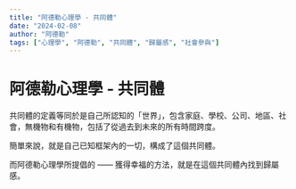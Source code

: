 ```yaml
---
title: "阿德勒心理學 - 共同體"
date: "2024-02-08"
author: "阿德勒"
tags: ["心理學", "阿德勒", "共同體", "歸屬感", "社會參與"]
---
```


# 阿德勒心理學 - 共同體



共同體的定義等同於是自己所認知的「世界」，包含家庭、學校、公司、地區、社會，無機物和有機物，包括了從過去到未來的所有時間跨度。



簡單來說，就是自己已知框架內的一切，構成了這個共同體。



而阿德勒心理學所提倡的 —— 獲得幸福的方法，就是在這個共同體內找到歸屬感。